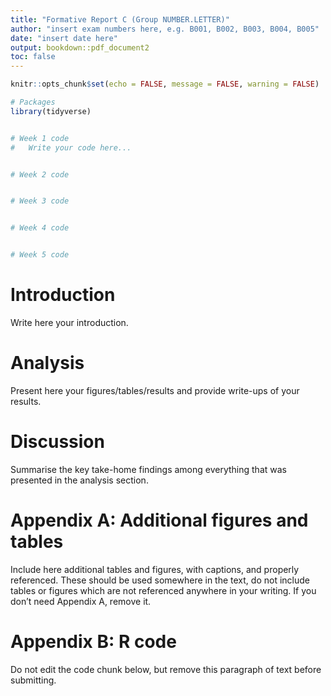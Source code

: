 ```yaml
---
title: "Formative Report C (Group NUMBER.LETTER)"
author: "insert exam numbers here, e.g. B001, B002, B003, B004, B005"
date: "insert date here"
output: bookdown::pdf_document2
toc: false
---
```



```r
knitr::opts_chunk$set(echo = FALSE, message = FALSE, warning = FALSE)
```


```r
# Packages
library(tidyverse)


# Week 1 code
#   Write your code here...


# Week 2 code


# Week 3 code


# Week 4 code


# Week 5 code


```


# Introduction

Write here your introduction.


# Analysis

Present here your figures/tables/results and provide write-ups of your results.


# Discussion

Summarise the key take-home findings among everything that was presented in the analysis section.


# Appendix A: Additional figures and tables

Include here additional tables and figures, with captions, and properly referenced. These should be used somewhere in the text, do not include tables or figures which are not referenced anywhere in your writing. If you don't need Appendix A, remove it.


# Appendix B: R code

Do not edit the code chunk below, but remove this paragraph of text before submitting.

```r

```
